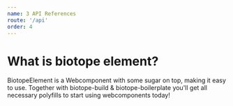 ```yaml
---
name: 3 API References
route: '/api'
order: 4
---
```


# What is biotope element?
BiotopeElement is a Webcomponent with some sugar on top, making it easy to use. Together with biotope-build & biotope-boilerplate you'll get all necessary polyfills to start using webcomponents today!

